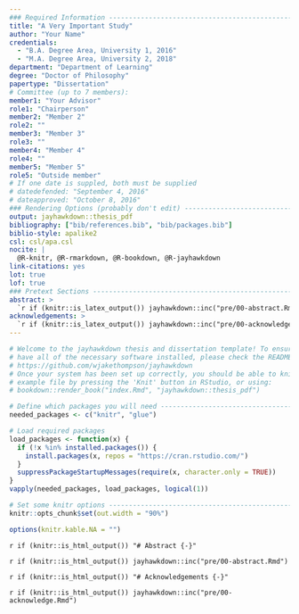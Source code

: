 ```yaml
---
### Required Information -------------------------------------------------------
title: "A Very Important Study"
author: "Your Name"
credentials:
  - "B.A. Degree Area, University 1, 2016"
  - "M.A. Degree Area, University 2, 2018"
department: "Department of Learning"
degree: "Doctor of Philosophy"
papertype: "Dissertation"
# Committee (up to 7 members):
member1: "Your Advisor"
role1: "Chairperson"
member2: "Member 2"
role2: ""
member3: "Member 3"
role3: ""
member4: "Member 4"
role4: ""
member5: "Member 5"
role5: "Outside member"
# If one date is suppled, both must be supplied
# datedefended: "September 4, 2016"
# dateapproved: "October 8, 2016"
### Rendering Options (probably don't edit) ------------------------------------
output: jayhawkdown::thesis_pdf
bibliography: ["bib/references.bib", "bib/packages.bib"]
biblio-style: apalike2
csl: csl/apa.csl
nocite: |
  @R-knitr, @R-rmarkdown, @R-bookdown, @R-jayhawkdown
link-citations: yes
lot: true
lof: true
### Pretext Sections -----------------------------------------------------------
abstract: >
  `r if (knitr::is_latex_output()) jayhawkdown::inc("pre/00-abstract.Rmd")`
acknowledgements: >
  `r if (knitr::is_latex_output()) jayhawkdown::inc("pre/00-acknowledge.Rmd")`
---
```


```r
# Welcome to the jayhawkdown thesis and dissertation template! To ensure you
# have all of the necessary software installed, please check the README here:
# https://github.com/wjakethompson/jayhawkdown
# Once your system has been set up correctly, you should be able to knit the
# example file by pressing the 'Knit' button in RStudio, or using:
# bookdown::render_book("index.Rmd", "jayhawkdown::thesis_pdf")
```

```r
# Define which packages you will need ------------------------------------------
needed_packages <- c("knitr", "glue")

# Load required packages
load_packages <- function(x) {
  if (!x %in% installed.packages()) {
    install.packages(x, repos = "https://cran.rstudio.com/")
  }
  suppressPackageStartupMessages(require(x, character.only = TRUE))
}
vapply(needed_packages, load_packages, logical(1))

# Set some knitr options -------------------------------------------------------
knitr::opts_chunk$set(out.width = "90%")

options(knitr.kable.NA = "")
```

`r if (knitr::is_html_output()) "# Abstract {-}"`

`r if (knitr::is_html_output()) jayhawkdown::inc("pre/00-abstract.Rmd")`

`r if (knitr::is_html_output()) "# Acknowledgements {-}"`

`r if (knitr::is_html_output()) jayhawkdown::inc("pre/00-acknowledge.Rmd")`

